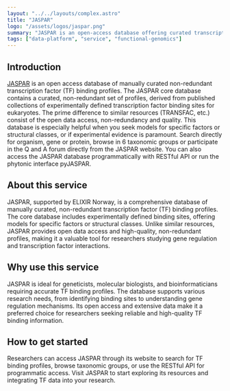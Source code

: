 ```yaml
---
layout: "../../layouts/complex.astro"
title: "JASPAR"
logo: "/assets/logos/jaspar.png"
summary: "JASPAR is an open-access database offering curated transcription factor binding profiles for eukaryotes, facilitating genetic and genomic research."
tags: ["data-platform", "service", "functional-genomics"]
---
```


## Introduction

[JASPAR](https://jaspar.elixir.no/) is an open access database of manually curated non-redundant transcription factor (TF) binding profiles. The JASPAR core database contains a curated, non-redundant set of profiles, derived from published collections of experimentally defined transcription factor binding sites for eukaryotes. The prime difference to similar resources (TRANSFAC, etc.) consist of the open data access, non-redundancy and quality. This database is especially helpful when you seek models for specific factors or structural classes, or if experimental evidence is paramount. Search directly for organism, gene or protein, browse in 6 taxonomic groups or participate in the Q and A forum directly from the JASPAR website. You can also access the JASPAR database programmatically with RESTful API or run the phytonic interface pyJASPAR.

## About this service

JASPAR, supported by ELIXIR Norway, is a comprehensive database of manually curated, non-redundant transcription factor (TF) binding profiles. The core database includes experimentally defined binding sites, offering models for specific factors or structural classes. Unlike similar resources, JASPAR provides open data access and high-quality, non-redundant profiles, making it a valuable tool for researchers studying gene regulation and transcription factor interactions.

## Why use this service

JASPAR is ideal for geneticists, molecular biologists, and bioinformaticians requiring accurate TF binding profiles. The database supports various research needs, from identifying binding sites to understanding gene regulation mechanisms. Its open access and extensive data make it a preferred choice for researchers seeking reliable and high-quality TF binding information.

## How to get started

Researchers can access JASPAR through its website to search for TF binding profiles, browse taxonomic groups, or use the RESTful API for programmatic access. Visit JASPAR to start exploring its resources and integrating TF data into your research.
